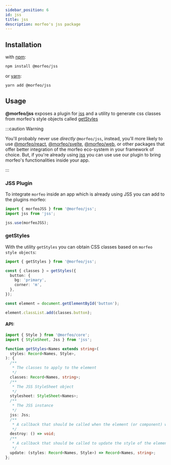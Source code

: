 ```yaml
---
sidebar_position: 6
id: jss
title: jss
description: morfeo's jss package
---
```


## Installation

with [npm](https://www.npmjs.com/package/@morfeo/jss):

```bash
npm install @morfeo/jss
```

or [yarn](https://yarn.pm/@morfeo/jss):

```bash
yarn add @morfeo/jss
```

## Usage

**@morfeo/jss** exposes a plugin for [jss](https://cssinjs.org/) and a utility to generate css classes from morfeo's style objects called [getStyles](#getstyles)

:::caution Warning

You'll probably never use _directly_ `@morfeo/jss`, instead, you'll more likely to use [@morfeo/react](./react.mdx), [@morfeo/svelte](./svelte.mdx), [@morfeo/web](./web.mdx), or other packages that offer better integration of the morfeo eco-system in your framework of choice.
But, if you're already using [jss](https://cssinjs.org/) you can use use our plugin to bring morfeo's functionalities inside your app.

:::

### JSS Plugin

To integrate `morfeo` inside an app which is already using JSS you can add to the plugins morfeo:

```typescript
import { morfeoJSS } from '@morfeo/jss';
import jss from 'jss';

jss.use(morfeoJSS);
```

### getStyles

With the utility `getStyles` you can obtain CSS classes based on `morfeo style objects`:

```typescript
import { getStyles } from '@morfeo/jss';

const { classes } = getStyles({
  button: {
    bg: 'primary',
    corner: 'm',
  },
});

const element = document.getElementById('button');

element.classList.add(classes.button);
```

#### API:

```typescript
import { Style } from '@morfeo/core';
import { StyleSheet, Jss } from 'jss';

function getStyles<Names extends string>(
  styles: Record<Names, Style>,
): {
  /**
   * The classes to apply to the element
   */
  classes: Record<Names, string>;
  /**
   * The JSS StyleSheet object
   */
  stylesheet: StyleSheet<Names>;
  /**
   * The JSS instance
   */
  jss: Jss;
  /**
   * A callback that should be called when the element (or component) will be unmounted
   */
  destroy: () => void;
  /**
   * A callback that should be called to update the style of the element (or component)
   */
  update: (styles: Record<Names, Style>) => Record<Names, string>;
};
```
